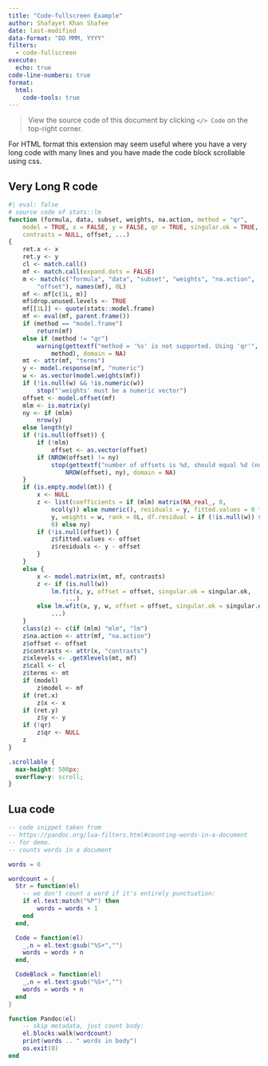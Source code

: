 ```yaml
---
title: "Code-fullscreen Example"
author: Shafayet Khan Shafee
date: last-modified
data-format: "DD MMM, YYYY"
filters:
  - code-fullscreen
execute: 
  echo: true
code-line-numbers: true
format: 
  html:
    code-tools: true
---
```


> View the source code of this document by clicking `</> Code` on the top-right corner.

For HTML format this extension may seem useful where you have a very long code with many lines and you have made the code block scrollable using css.

## Very Long R code

::: {.scrollable}

```r
#| eval: false
# source code of stats::lm
function (formula, data, subset, weights, na.action, method = "qr", 
    model = TRUE, x = FALSE, y = FALSE, qr = TRUE, singular.ok = TRUE, 
    contrasts = NULL, offset, ...) 
{
    ret.x <- x
    ret.y <- y
    cl <- match.call()
    mf <- match.call(expand.dots = FALSE)
    m <- match(c("formula", "data", "subset", "weights", "na.action", 
        "offset"), names(mf), 0L)
    mf <- mf[c(1L, m)]
    mf$drop.unused.levels <- TRUE
    mf[[1L]] <- quote(stats::model.frame)
    mf <- eval(mf, parent.frame())
    if (method == "model.frame") 
        return(mf)
    else if (method != "qr") 
        warning(gettextf("method = '%s' is not supported. Using 'qr'", 
            method), domain = NA)
    mt <- attr(mf, "terms")
    y <- model.response(mf, "numeric")
    w <- as.vector(model.weights(mf))
    if (!is.null(w) && !is.numeric(w)) 
        stop("'weights' must be a numeric vector")
    offset <- model.offset(mf)
    mlm <- is.matrix(y)
    ny <- if (mlm) 
        nrow(y)
    else length(y)
    if (!is.null(offset)) {
        if (!mlm) 
            offset <- as.vector(offset)
        if (NROW(offset) != ny) 
            stop(gettextf("number of offsets is %d, should equal %d (number of observations)", 
                NROW(offset), ny), domain = NA)
    }
    if (is.empty.model(mt)) {
        x <- NULL
        z <- list(coefficients = if (mlm) matrix(NA_real_, 0, 
            ncol(y)) else numeric(), residuals = y, fitted.values = 0 * 
            y, weights = w, rank = 0L, df.residual = if (!is.null(w)) sum(w != 
            0) else ny)
        if (!is.null(offset)) {
            z$fitted.values <- offset
            z$residuals <- y - offset
        }
    }
    else {
        x <- model.matrix(mt, mf, contrasts)
        z <- if (is.null(w)) 
            lm.fit(x, y, offset = offset, singular.ok = singular.ok, 
                ...)
        else lm.wfit(x, y, w, offset = offset, singular.ok = singular.ok, 
            ...)
    }
    class(z) <- c(if (mlm) "mlm", "lm")
    z$na.action <- attr(mf, "na.action")
    z$offset <- offset
    z$contrasts <- attr(x, "contrasts")
    z$xlevels <- .getXlevels(mt, mf)
    z$call <- cl
    z$terms <- mt
    if (model) 
        z$model <- mf
    if (ret.x) 
        z$x <- x
    if (ret.y) 
        z$y <- y
    if (!qr) 
        z$qr <- NULL
    z
}

```


```css
.scrollable {
  max-height: 500px;
  overflow-y: scroll;
}
```

:::

## Lua code

```.lua
-- code snippet taken from 
-- https://pandoc.org/lua-filters.html#counting-words-in-a-document
-- for demo.
-- counts words in a document

words = 0

wordcount = {
  Str = function(el)
    -- we don't count a word if it's entirely punctuation:
    if el.text:match("%P") then
        words = words + 1
    end
  end,

  Code = function(el)
    _,n = el.text:gsub("%S+","")
    words = words + n
  end,

  CodeBlock = function(el)
    _,n = el.text:gsub("%S+","")
    words = words + n
  end
}

function Pandoc(el)
    -- skip metadata, just count body:
    el.blocks:walk(wordcount)
    print(words .. " words in body")
    os.exit(0)
end
```